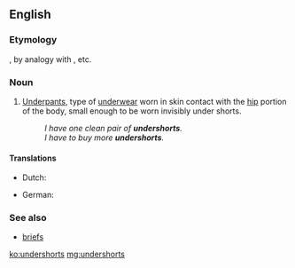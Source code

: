 ==English==

===Etymology===
{{prefix|under|shorts|lang=en}}, by analogy with {{term|underpants}}, etc.

===Noun===
{{en-plural noun}}

# [[underpants|Underpants]], type of [[underwear]] worn in skin contact with the [[hip]] portion of the body, small enough to be worn invisibly under shorts.
#: ''I have one clean pair of '''undershorts'''.''
#: ''I have to buy more '''undershorts'''.''

====Translations====
{{trans-top|underpants}}
* Dutch: {{t+|nl|onderbroek}}
{{trans-mid}}
* German: {{t+|de|Unterhose}}
{{trans-bottom}}

===See also===
* [[briefs]]

[[ko:undershorts]]
[[mg:undershorts]]